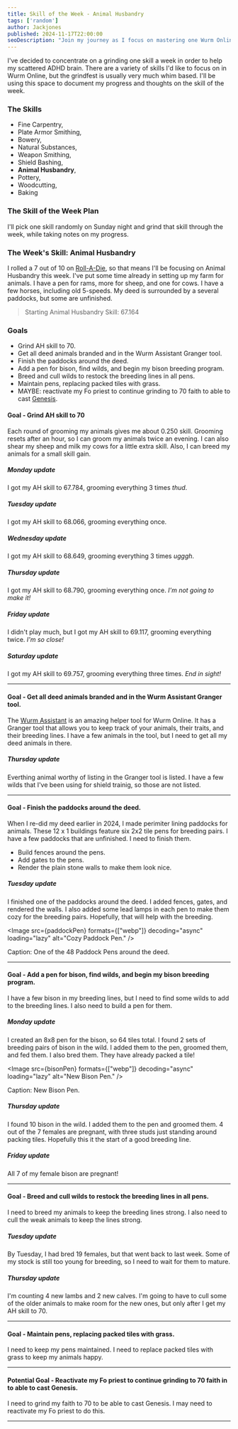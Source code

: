 ```yaml
---
title: Skill of the Week - Animal Husbandry
tags: ['random']
author: Jackjones
published: 2024-11-17T22:00:00
seoDescription: "Join my journey as I focus on mastering one Wurm Online skill each week! Follow my progress, insights, and tips as I explore this week's skill: Animal Husbandry."
---
```


I've decided to concentrate on a grinding one skill a week in order to help my scattered ADHD brain. There are a variety of skills I'd like to focus on in Wurm Online, but the grindfest is usually very much whim based. I'll be using this space to document my progress and thoughts on the skill of the week.

### The Skills

- Fine Carpentry,
- Plate Armor Smithing,
- Bowery,
- Natural Substances,
- Weapon Smithing,
- Shield Bashing,
- **Animal Husbandry**,
- Pottery,
- Woodcutting,
- Baking

### The Skill of the Week Plan

I'll pick one skill randomly on Sunday night and grind that skill through the week, while taking notes on my progress.

### The Week's Skill: Animal Husbandry

I rolled a 7 out of 10 on [Roll-A-Die](https://rolladie.net/roll-a-d10-die), so that means I'll be focusing on Animal Husbandry this week. I've put some time already in setting up my farm for animals. I have a pen for rams, more for sheep, and one for cows. I have a few horses, including old 5-speeds. My deed is surrounded by a several paddocks, but some are unfinished.

> Starting Animal Husbandry Skill: 67.164

### Goals

- Grind AH skill to 70.
- Get all deed animals branded and in the Wurm Assistant Granger tool.
- Finish the paddocks around the deed.
- Add a pen for bison, find wilds, and begin my bison breeding program.
- Breed and cull wilds to restock the breeding lines in all pens.
- Maintain pens, replacing packed tiles with grass.
- MAYBE: reactivate my Fo priest to continue grinding to 70 faith to able to cast [Genesis](https://www.wurmpedia.com/index.php/Genesis).

#### Goal - Grind AH skill to 70

Each round of grooming my animals gives me about 0.250 skill. Grooming resets after an hour, so I can groom my animals twice an evening. I can also shear my sheep and milk my cows for a little extra skill. Also, I can breed my animals for a small skill gain.

##### Monday update

I got my AH skill to 67.784, grooming everything 3 times *thud*.

##### Tuesday update

I got my AH skill to 68.066, grooming everything once.

##### Wednesday update

I got my AH skill to 68.649, grooming everything 3 times *ugggh*.

##### Thursday update

I got my AH skill to 68.790, grooming everything once. *I'm not going to make it!*

##### Friday update

I didn't play much, but I got my AH skill to 69.117, grooming everything twice. *I'm so close!*

##### Saturday update

I got my AH skill to 69.757, grooming everything three times. *End in sight!*

<hr />

#### Goal - Get all deed animals branded and in the Wurm Assistant Granger tool.

The [Wurm Assistant](https://forum.wurmonline.com/index.php?/topic/68031-wurm-assistant-enrich-your-wurm-experience/) is an amazing helper tool for Wurm Online. It has a Granger tool that allows you to keep track of your animals, their traits, and their breeding lines. I have a few animals in the tool, but I need to get all my deed animals in there.

##### Thursday update

Everthing animal worthy of listing in the Granger tool is listed. I have a few wilds that I've been using for shield trainig, so those are not listed.

<hr />

#### Goal - Finish the paddocks around the deed.

When I re-did my deed earlier in 2024, I made perimiter lining paddocks for animals. These 12 x 1 buildings feature six 2x2 tile pens for breeding pairs. I have a few paddocks that are unfinished. I need to finish them.

- Build fences around the pens.
- Add gates to the pens.
- Render the plain stone walls to make them look nice.

##### Tuesday update

I finished one of the paddocks around the deed. I added fences, gates, and rendered the walls. I also added some lead lamps in each pen to make them cozy for the breeding pairs. Hopefully, that will help with the breeding.

<Image
    src={paddockPen}
    formats={["webp"]}
    decoding="async"
    loading="lazy"
    alt="Cozy Paddock Pen." />

Caption: One of the 48 Paddock Pens around the deed.

<hr />

#### Goal - Add a pen for bison, find wilds, and begin my bison breeding program.

I have a few bison in my breeding lines, but I need to find some wilds to add to the breeding lines. I also need to build a pen for them.

##### Monday update

I created an 8x8 pen for the bison, so 64 tiles total. I found 2 sets of breeding pairs of bison in the wild. I added them to the pen, groomed them, and fed them. I also bred them. They have already packed a tile!

<Image
    src={bisonPen}
    formats={["webp"]}
    decoding="async"
    loading="lazy"
    alt="New Bison Pen." />

Caption: New Bison Pen.

##### Thursday update

I found 10 bison in the wild. I added them to the pen and groomed them. 4 out of the 7 females are pregnant, with three studs just standing around packing tiles. Hopefully this it the start of a good breeding line.

##### Friday update

All 7 of my female bison are pregnant!

<hr />

#### Goal - Breed and cull wilds to restock the breeding lines in all pens.

I need to breed my animals to keep the breeding lines strong. I also need to cull the weak animals to keep the lines strong.

##### Tuesday update

By Tuesday, I had bred 19 females, but that went back to last week. Some of my stock is still too young for breeding, so I need to wait for them to mature.

##### Thursday update

I'm counting 4 new lambs and 2 new calves. I'm going to have to cull some of the older animals to make room for the new ones, but only after I get my AH skill to 70.

<hr />

#### Goal - Maintain pens, replacing packed tiles with grass.

I need to keep my pens maintained. I need to replace packed tiles with grass to keep my animals happy.

<hr />

#### Potential Goal - Reactivate my Fo priest to continue grinding to 70 faith in to able to cast Genesis.

I need to grind my faith to 70 to be able to cast Genesis. I may need to reactivate my Fo priest to do this.

<hr />